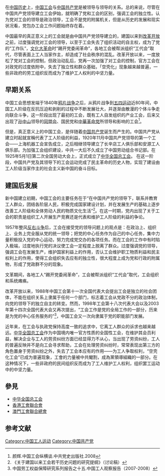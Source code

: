 {{multiple issues|
{{non-free|time=2013-12-14T00:16:17+00:00}}
{{unreferenced|time=2013-12-14T00:16:17+00:00}}
}}

在[[中国历史|中国历史]]上，[[中国|中国]][[工会|工会]]与[[中国共产党|中国共产党]]是被领导与领导的关系。总的来说，尽管在中国共产党领导建立工会伊始，就明确了党和工会的区别，强调工会的独立性。认为党对工会的领导是政治领导，工会不是党的附属机关，但是从历史的发展和现实状况看，党包办工会工作问题始终存在着。

中国最早的真正意义上的工会就是由中国共产党领导建立的，建国以来到[[改革开放|改革开放]]之前，过度强调党对工会的领导，以至于工会失去了组织活动的自主权，成为了党的“工作队”，[[文化大革命|文化大革命]]时“踢开党委闹革命”，各地工会被帮派组织“工代会”取代，尽管表面上工人当家作主，却造成了社会秩序的混乱。改革开放以来，一度放松了党对工会的控制，但政治动乱后，党再一次加强了对工会的控制，官方工会在对政党的过度依附中，失去了独立性和群众基础，「空壳化」现象越来越普遍，一些非政府的劳工组织反而成为了维护工人权利的中坚力量。

== 早期关系 ==
中国工会思想发端于1840年[[鸦片战争|鸦片战争]]之后，从鸦片战争到[[五四运动|五四运动]]近80年间，中国工人阶级在反抗压迫和剥削的过程中不断发展壮大，并逐渐由散漫的个体斗争走向联合斗争，这一阶段出现了最初的工会，既有工人自发组织的产业工会，后来又出现了[[孙中山|孙中山]]领导的[[同盟会|同盟会]]、国民党和[[中華革命党|中華革命党]]所领导和影响的工会<ref>颜辉.中国工会纵横谈.中共党史出版社.2008</ref>。

但是，真正意义上的中国工会，是伴随着[[中国共产党|中国共产党]]诞生而产生的。中国共产党从建立时起就宣稱代表了工人阶级的利益，1920年11月中国共产党领导的第一个工会——上海机器工会宣告成立，之后相继领导建立了长辛店工人俱乐部和安源工人俱乐部。为加强工会组织建设，中共一大后不久成立了中国劳动组合书记部。在1925年5月1日第二次全国劳动大会上，正式成立了[[中华全国总工会|中华全国总工会]]。 在这一阶段，中国共产党及其领导下的工会运动完成了民主革命的历史人物，实现了建设由工人阶级当家作主的社会主义新中国的奋斗目标。

== 建国后发展 ==
新中国建立初期，中国工会的主要任务在于“在中国共产党的领导下，联系并教育工人群众，团结各阶层人民，积极完成国家建设计划，并在发展生产的基础上逐步改善工人阶级和全体劳动人民的物质文化生活”<ref>《关于建国以来工会若干历史问题的研究提纲》（讨论稿）</ref>。在这一时期，党内出现了关于工会的职责是组织工人开展生产竞赛还是代表和维护工人阶级的利益的争论。

1957年整风[[反右斗争|反右斗争]]后，工会在接受党的领导问题上的观点是：在政治上、组织上、业务上完全服从党的统一领导；把党的中心任务作为自己的中心任务，集中力量积极投入党的中心运动，努力完成党交办的各项任务。而在工会的工作中有时陷入极端，过度地执行党的决议使工会一定程度上脱离了群众。过度强调党的领导，强调工会在发展生产，维护国家利益上的作用，否认工会维护职工物质利益和民主权利上的作用，使得工会组织失去应有的独立性，很大程度上成为党和行政的附属物，形成了党政群不分的现象。

文革期间，各地工人“踢开党委闹革命”，工会被帮派组织“工代会”取代，工会组织和系统瘫痪。

改革开放以来，1988年中国工会第十一次全国代表大会提出工会是独立的社会团体，不能在组织关系上隶属于任何一个部门，标志着工会从党政不分的政治体制，向党的领导下的独立自主的转变。然而，1998年工会第十八次代表大会以及2003年第十四次全国代表大会又再次提出，“工会工作是党的全局工作的一部分，历来是为党的中心任务服务的”<ref>中国劳工权益保障研究系列报告之十五.中国工人观察报告（2007-2008）</ref>，中国工会又一次向隶属于党的职能部门发展。

近年来，在工会与执政党保持高度一致的追求中，它离工人群众的诉求也越来越远。[[中华全国总工会|中华全国总工会]]作为中国境内唯一官方性质的全国性工会，在维护其会员利益，解决企业与工人的劳资纠纷方面已经显得力不从心，当出现了劳资纠纷，工人的普遍反映并不是向工会寻求帮助，工会在处理劳资纠纷时，常常表现出第三方的角色置身于劳资纠纷之外，失去了工会本应有的作用——为工人争取权利，“空壳化工会”已成为普遍现象，工會的力量被中共閹割，成為黨領導組織的一部分。在这种情况下，一些非政府的民间组织反而成为了工人维护工人权利，组织罢工运动中的中坚力量。

== 參見 ==
* [[中华全国总工会|中华全国总工会]]
* [[香港工會聯合會|香港工會聯合會]]
* [[澳門工會聯合總會|澳門工會聯合總會]]

== 参考文献 ==
{{Reflist}}

[[Category:中国工人运动|Category:中国工人运动]]
[[Category:中国共产党|Category:中国共产党]]